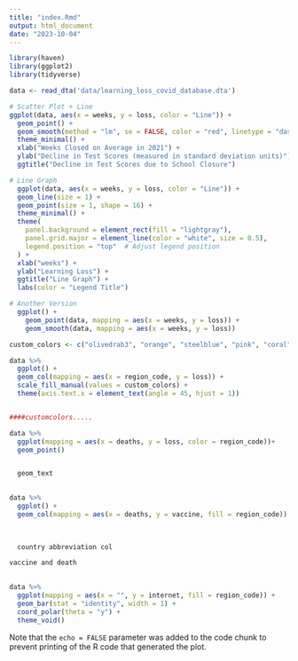 ```yaml
---
title: "index.Rmd"
output: html_document
date: "2023-10-04"
---
```


```r
library(haven)
library(ggplot2)
library(tidyverse)

```



``` r

data <- read_dta('data/learning_loss_covid_database.dta')

# Scatter Plot + Line 
ggplot(data, aes(x = weeks, y = loss, color = "Line")) + 
  geom_point() + 
  geom_smooth(method = "lm", se = FALSE, color = "red", linetype = "dashed")
  theme_minimal() +
  xlab("Weeks Closed on Average in 2021") + 
  ylab("Decline in Test Scores (measured in standard deviation units)") +
  ggtitle("Decline in Test Scores due to School Closure") 
```

```r
# Line Graph 
  ggplot(data, aes(x = weeks, y = loss, color = "Line")) +
  geom_line(size = 1) +
  geom_point(size = 1, shape = 16) +
  theme_minimal() +
  theme(
    panel.background = element_rect(fill = "lightgray"),
    panel.grid.major = element_line(color = "white", size = 0.5),
    legend.position = "top"  # Adjust legend position
  ) +
  xlab("weeks") +
  ylab("Learning Loss") +
  ggtitle("Line Graph") +
  labs(color = "Legend Title") 

```

```r
# Another Version 
  ggplot() +
    geom_point(data, mapping = aes(x = weeks, y = loss)) +
    geom_smooth(data, mapping = aes(x = weeks, y = loss))
```

```r

custom_colors <- c("olivedrab3", "orange", "steelblue", "pink", "coral", "violet")

data %>%
  ggplot() +
  geom_col(mapping = aes(x = region_code, y = loss)) +
  scale_fill_manual(values = custom_colors) +
  theme(axis.text.x = element_text(angle = 45, hjust = 1)) 



```


```r

####customcolors.....

data %>%
  ggplot(mapping = aes(x = deaths, y = loss, color = region_code))+
  geom_point() 


  geom_text
  

data %>%
  ggplot() +
  geom_col(mapping = aes(x = deaths, y = vaccine, fill = region_code)) +
  

  
  country abbreviation col

vaccine and death
  
```


```r

data %>%
  ggplot(mapping = aes(x = "", y = internet, fill = region_code)) +
  geom_bar(stat = "identity", width = 1) +
  coord_polar(theta = "y") +
  theme_void()

```


Note that the `echo = FALSE` parameter was added to the code chunk to prevent printing of the R code that generated the plot.
